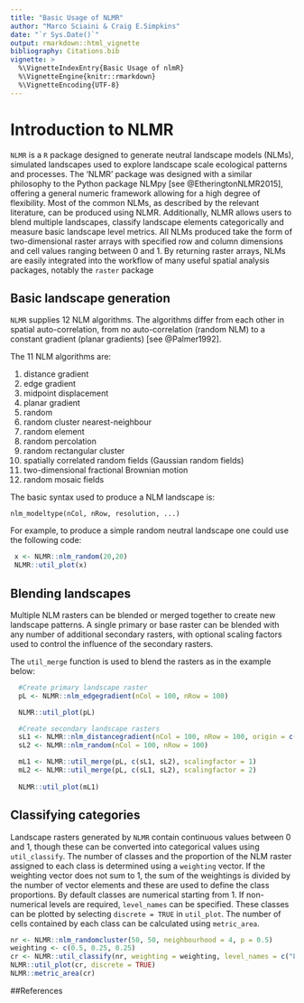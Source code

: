 ```yaml
---
title: "Basic Usage of NLMR"
author: "Marco Sciaini & Craig E.Simpkins"
date: "`r Sys.Date()`"
output: rmarkdown::html_vignette
bibliography: Citations.bib
vignette: >
  %\VignetteIndexEntry{Basic Usage of nlmR}
  %\VignetteEngine{knitr::rmarkdown}
  %\VignetteEncoding{UTF-8}
---
```


# Introduction to NLMR

`NLMR` is a `R` package designed to generate neutral landscape models (NLMs), simulated landscapes used to explore landscape scale ecological patterns and processes. The 'NLMR' package was designed with a similar philosophy to the Python package NLMpy [see @EtheringtonNLMR2015], offering a general numeric framework allowing for a high degree of flexibility. Most of the common NLMs, as described by the relevant literature, can be produced using NLMR. Additionally, NLMR allows users to blend multiple landscapes, classify landscape elements categorically and measure basic landscape level metrics. All NLMs produced take the form of two-dimensional raster arrays with specified row and column dimensions and cell values ranging between 0 and 1. By returning raster arrays, NLMs are easily integrated into the workflow of many useful spatial analysis packages, notably the `raster` package

## Basic landscape generation

`NLMR` supplies 12 NLM algorithms. The algorithms differ from each other in spatial auto-correlation, from no auto-correlation (random NLM) to a constant gradient (planar gradients) [see @Palmer1992].  

The 11 NLM algorithms are:  

1. distance gradient
1. edge gradient  
1. midpoint displacement  
1. planar gradient  
1. random  
1. random cluster nearest-neighbour 
1. random element 
1. random percolation  
1. random rectangular cluster 
1. spatially correlated random fields (Gaussian random fields)  
1. two-dimensional fractional Brownian motion  
1. random mosaic fields

The basic syntax used to produce a NLM landscape is:
```
nlm_modeltype(nCol, nRow, resolution, ...)
```
    
For example, to produce a simple random neutral landscape one could use the following code:

```r
 x <- NLMR::nlm_random(20,20)
 NLMR::util_plot(x)
```



## Blending landscapes

Multiple NLM rasters can be blended or merged together to create new landscape patterns. A single primary or base raster can be blended with any number of additional secondary rasters, with optional scaling factors used to control the influence of the secondary rasters.  

The `util_merge` function is used to blend the rasters as in the example below:

```r
  #Create primary landscape raster
  pL <- NLMR::nlm_edgegradient(nCol = 100, nRow = 100)

  NLMR::util_plot(pL)

  #Create secondary landscape rasters
  sL1 <- NLMR::nlm_distancegradient(nCol = 100, nRow = 100, origin = c(10, 10, 10, 10))
  sL2 <- NLMR::nlm_random(nCol = 100, nRow = 100)

  mL1 <- NLMR::util_merge(pL, c(sL1, sL2), scalingfactor = 1)
  mL2 <- NLMR::util_merge(pL, c(sL1, sL2), scalingfactor = 2)
  
  NLMR::util_plot(mL1)
```

## Classifying categories

Landscape rasters generated by `NLMR` contain continuous values between 0 and 1, though these can be converted into categorical values using `util_classify`. The number of classes and the proportion of the NLM raster assigned to each class is determined using a `weighting` vector. If the weighting vector does not sum to 1, the sum of the weightings is divided by the number of vector elements and these are used to define the class proportions. By default classes are numerical starting from 1. If non-numerical levels are required, `level_names` can be specified. These classes can be plotted by selecting `discrete = TRUE` in `util_plot`. The number of cells contained by each class can be calculated using `metric_area`.

```r
nr <- NLMR::nlm_randomcluster(50, 50, neighbourhood = 4, p = 0.5)
weighting <- c(0.5, 0.25, 0.25)
cr <- NLMR::util_classify(nr, weighting = weighting, level_names = c("L1", "L2", "L3"))
NLMR::util_plot(cr, discrete = TRUE)
NLMR::metric_area(cr)
```


##References
